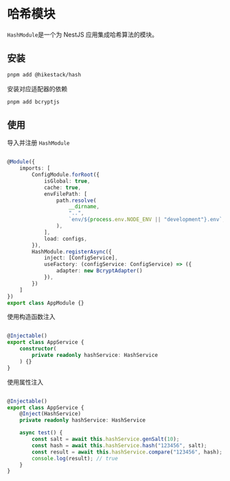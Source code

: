 
# 哈希模块

```HashModule```是一个为 NestJS 应用集成哈希算法的模块。

## 安装

```sh npm2yarn
pnpm add @hikestack/hash
```

<Callout type="info">
安装对应适配器的依赖
</Callout>

```sh npm2yarn
pnpm add bcryptjs
```

## 使用

导入并注册 ```HashModule```

```ts showLineNumbers filename="app.module.ts" {20-25}

@Module({
	imports: [
		ConfigModule.forRoot({
			isGlobal: true,
			cache: true,
			envFilePath: [
				path.resolve(
					__dirname,
					"..",
					`env/${process.env.NODE_ENV || "development"}.env`,
				),
			],
			load: configs,
		}),
		HashModule.registerAsync({
			inject: [ConfigService],
			useFactory: (configService: ConfigService) => ({
				adapter: new BcryptAdapter()
			}),
		})
	]
})
export class AppModule {}
```

使用构造函数注入

```ts showLineNumbers filename="app.service.ts" {7}

@Injectable()
export class AppService {
	constructor(
		private readonly hashService: HashService
	) {}
}
```

使用属性注入

```ts showLineNumbers filename="app.service.ts" {6-14}

@Injectable()
export class AppService {
    @Inject(HashService)
	private readonly hashService: HashService

    async test() {
        const salt = await this.hashService.genSalt(10);
        const hash = await this.hashService.hash("123456", salt);
        const result = await this.hashService.compare("123456", hash);
        console.log(result); // true
    }
}
```